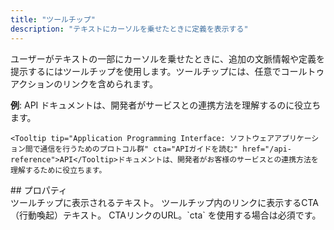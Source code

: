 ```yaml
---
title: "ツールチップ"
description: "テキストにカーソルを乗せたときに定義を表示する"
---
```


ユーザーがテキストの一部にカーソルを乗せたときに、追加の文脈情報や定義を提示するにはツールチップを使用します。ツールチップには、任意でコールトゥアクションのリンクを含められます。

**例**: <Tooltip tip="Application Programming Interface: a set of protocols for software applications to communicate." cta="API ガイドを読む" href="/ja/api-reference">API</Tooltip> ドキュメントは、開発者がサービスとの連携方法を理解するのに役立ちます。

```mdx Tooltip example wrap
<Tooltip tip="Application Programming Interface: ソフトウェアアプリケーション間で通信を行うためのプロトコル群" cta="APIガイドを読む" href="/api-reference">API</Tooltip>ドキュメントは、開発者がお客様のサービスとの連携方法を理解するために役立ちます。
```

<div id="properties">
  ## プロパティ
</div>

<ResponseField name="tip" type="string" required>
  ツールチップに表示されるテキスト。
</ResponseField>

<ResponseField name="cta" type="string">
  ツールチップ内のリンクに表示するCTA（行動喚起）テキスト。
</ResponseField>

<ResponseField name="href" type="string">
  CTAリンクのURL。`cta` を使用する場合は必須です。
</ResponseField>